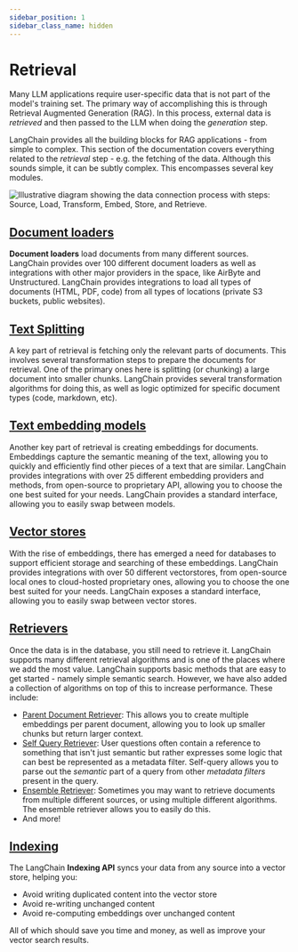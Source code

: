 ```yaml
---
sidebar_position: 1
sidebar_class_name: hidden
---
```


# Retrieval

<head>
  <link rel="canonical" href="https://python.langchain.com/v0.2/docs/concepts/" />
</head>

Many LLM applications require user-specific data that is not part of the model's training set.
The primary way of accomplishing this is through Retrieval Augmented Generation (RAG).
In this process, external data is *retrieved* and then passed to the LLM when doing the *generation* step.

LangChain provides all the building blocks for RAG applications - from simple to complex.
This section of the documentation covers everything related to the *retrieval* step - e.g. the fetching of the data.
Although this sounds simple, it can be subtly complex.
This encompasses several key modules.

![Illustrative diagram showing the data connection process with steps: Source, Load, Transform, Embed, Store, and Retrieve.](/img/data_connection.jpg "Data Connection Process Diagram")

## [Document loaders](/docs/modules/data_connection/document_loaders/)

**Document loaders** load documents from many different sources.
LangChain provides over 100 different document loaders as well as integrations with other major providers in the space,
like AirByte and Unstructured.
LangChain provides integrations to load all types of documents (HTML, PDF, code) from all types of locations (private S3 buckets, public websites).

## [Text Splitting](/docs/modules/data_connection/document_transformers/)

A key part of retrieval is fetching only the relevant parts of documents.
This involves several transformation steps to prepare the documents for retrieval.
One of the primary ones here is splitting (or chunking) a large document into smaller chunks.
LangChain provides several transformation algorithms for doing this, as well as logic optimized for specific document types (code, markdown, etc).

## [Text embedding models](/docs/modules/data_connection/text_embedding/)

Another key part of retrieval is creating embeddings for documents.
Embeddings capture the semantic meaning of the text, allowing you to quickly and
efficiently find other pieces of a text that are similar.
LangChain provides integrations with over 25 different embedding providers and methods,
from open-source to proprietary API,
allowing you to choose the one best suited for your needs.
LangChain provides a standard interface, allowing you to easily swap between models.

## [Vector stores](/docs/modules/data_connection/vectorstores/)

With the rise of embeddings, there has emerged a need for databases to support efficient storage and searching of these embeddings.
LangChain provides integrations with over 50 different vectorstores, from open-source local ones to cloud-hosted proprietary ones,
allowing you to choose the one best suited for your needs.
LangChain exposes a standard interface, allowing you to easily swap between vector stores.

## [Retrievers](/docs/modules/data_connection/retrievers/)

Once the data is in the database, you still need to retrieve it.
LangChain supports many different retrieval algorithms and is one of the places where we add the most value.
LangChain supports basic methods that are easy to get started - namely simple semantic search.
However, we have also added a collection of algorithms on top of this to increase performance.
These include:

- [Parent Document Retriever](/docs/modules/data_connection/retrievers/parent_document_retriever): This allows you to create multiple embeddings per parent document, allowing you to look up smaller chunks but return larger context.
- [Self Query Retriever](/docs/modules/data_connection/retrievers/self_query): User questions often contain a reference to something that isn't just semantic but rather expresses some logic that can best be represented as a metadata filter. Self-query allows you to parse out the *semantic* part of a query from other *metadata filters* present in the query.
- [Ensemble Retriever](/docs/modules/data_connection/retrievers/ensemble): Sometimes you may want to retrieve documents from multiple different sources, or using multiple different algorithms. The ensemble retriever allows you to easily do this.
- And more!

## [Indexing](/docs/modules/data_connection/indexing)

The LangChain **Indexing API** syncs your data from any source into a vector store,
helping you:

- Avoid writing duplicated content into the vector store
- Avoid re-writing unchanged content
- Avoid re-computing embeddings over unchanged content

All of which should save you time and money, as well as improve your vector search results.
